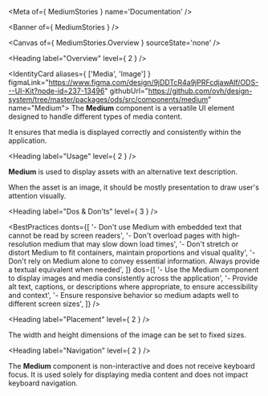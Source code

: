 
<Meta of={ MediumStories } name='Documentation' />

<Banner of={ MediumStories } />

<Canvas of={ MediumStories.Overview } sourceState='none' />

<Heading label="Overview" level={ 2 } />

<IdentityCard aliases={ ['Media', 'Image'] }
              figmaLink="https://www.figma.com/design/9jDDTcR4a9jPRFcdjawAlf/ODS---UI-Kit?node-id=237-13496"
              githubUrl="https://github.com/ovh/design-system/tree/master/packages/ods/src/components/medium"
              name="Medium">
  The **Medium** component is a versatile UI element designed to handle different types of media content.

  It ensures that media is displayed correctly and consistently within the application.
</IdentityCard>

<Heading label="Usage" level={ 2 } />

**Medium** is used to display assets with an alternative text description.

When the asset is an image, it should be mostly presentation to draw user's attention visually.

<Heading label="Dos & Don'ts" level={ 3 } />

<BestPractices
  donts={[
    '- Don\'t use Medium with embedded text that cannot be read by screen readers',
    '- Don\'t overload pages with high-resolution medium that may slow down load times',
    '- Don\'t stretch or distort Medium to fit containers, maintain proportions and visual quality',
    '- Don\'t rely on Medium alone to convey essential information. Always provide a textual equivalent when needed',
  ]}
  dos={[
    '- Use the Medium component to display images and media consistently across the application',
    '- Provide alt text, captions, or descriptions where appropriate, to ensure accessibility and context',
    '- Ensure responsive behavior so medium adapts well to different screen sizes',
  ]}
/>

<Heading label="Placement" level={ 2 } />

The width and height dimensions of the image can be set to fixed sizes.

<Heading label="Navigation" level={ 2 } />

The **Medium** component is non-interactive and does not receive keyboard focus. It is used solely for displaying media content and does not impact keyboard navigation.

